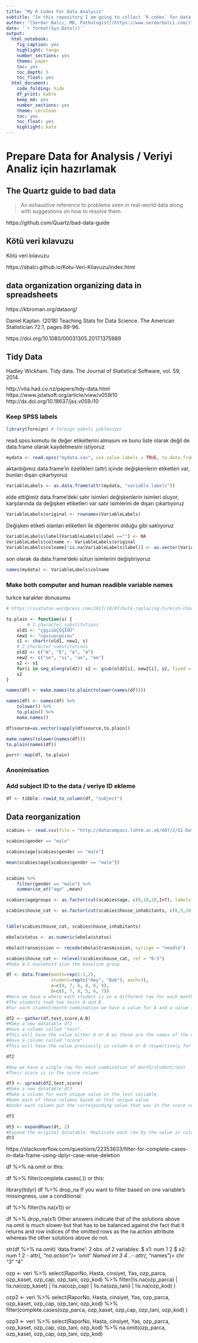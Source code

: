 ```yaml
---
title: "My R Codes For Data Analysis"
subtitle: "In this repository I am going to collect `R codes` for data analysis. Codes are from various resources and I try to give original link as much as possible."
author: "[Serdar Balcı, MD, Pathologist](https://www.serdarbalci.com/)"
date: '`r format(Sys.Date())`'
output: 
  html_notebook: 
    fig_caption: yes
    highlight: tango
    number_sections: yes
    theme: paper
    toc: yes
    toc_depth: 5
    toc_float: yes
  html_document: 
    code_folding: hide
    df_print: kable
    keep_md: yes
    number_sections: yes
    theme: cerulean
    toc: yes
    toc_float: yes
    highlight: kate
---
```



# Prepare Data for Analysis / Veriyi Analiz için hazırlamak

## The Quartz guide to bad data

>    An exhaustive reference to problems seen in real-world data along with suggestions on how to resolve them.

https://github.com/Quartz/bad-data-guide


## Kötü veri kılavuzu

Kötü veri kılavuzu

https://sbalci.github.io/Kotu-Veri-Kilavuzu/index.html

## data organization organizing data in spreadsheets

https://kbroman.org/dataorg/

Daniel Kaplan. (2018) Teaching Stats for Data Science. The American Statistician 72:1, pages 89-96. 

https://doi.org/10.1080/00031305.2017.1375989


## Tidy Data

Hadley Wickham.
Tidy data.
The Journal of Statistical Software, vol. 59, 2014.

http://vita.had.co.nz/papers/tidy-data.html
https://www.jstatsoft.org/article/view/v059i10
http://dx.doi.org/10.18637/jss.v059.i10


### Keep SPSS labels

```r
library(foreign) # foreign paketi yükleniyor
```

read.spss komutu ile değer etiketlerini almasını ve bunu liste olarak değil de data.frame olarak kaydetmesini istiyoruz

```r
mydata <- read.spss("mydata.sav", use.value.labels = TRUE, to.data.frame = TRUE)
```

aktardığımız data.frame'in özellikleri (attr) içinde değişkenlerin etiketleri var, bunları dışarı çıkartıyoruz

```r
VariableLabels <- as.data.frame(attr(mydata, "variable.labels"))
```


elde ettiğimiz data.frame'deki satır isimleri değişkenlerin isimleri oluyor, karşılarında da değişken etiketleri var
satır isimlerini de dışarı çıkartıyoruz

```r
VariableLabels$original <- rownames(VariableLabels)
```

Değişken etiketi olanları etiketleri ile diğerlerini olduğu gibi saklıyoruz  

```r
VariableLabels$label[VariableLabels$label ==""] <- NA 
VariableLabels$colname <- VariableLabels$original
VariableLabels$colname[!is.na(VariableLabels$label)] <- as.vector(VariableLabels$label[!is.na(VariableLabels$label)])
```

son olarak da data.frame'deki sütun isimlerini değiştiriyoruz

```r
names(mydata) <- VariableLabels$colname
```


### Make both computer and human readible variable names

turkce karakter donusumu

```r
# https://suatatan.wordpress.com/2017/10/07/bulk-replacing-turkish-characters-in-r/

to.plain <- function(s) {
        # 1 character substitutions
    old1 <- "çğşıüöÇĞŞİÖÜ"
    new1 <- "cgsiuocgsiou"
    s1 <- chartr(old1, new1, s)
    # 2 character substitutions
    old2 <- c("œ", "ß", "æ", "ø")
    new2 <- c("oe", "ss", "ae", "oe")
    s2 <- s1
    for(i in seq_along(old2)) s2 <- gsub(old2[i], new2[i], s2, fixed = TRUE)
    s2
}

names(df) <- make.names(to.plain(tolower(names(df))))

names(df) <- names(df) %>% 
    tolower() %>% 
    to.plain() %>% 
    make.names()

df$source=as.vector(sapply(df$source,to.plain))

make.names(tolower(names(df)))
to.plain(names(df))

purrr::map(df, to.plain)

```

### Anonimisation

### Add subject ID to the data / veriye ID ekleme

```r
df <- tibble::rowid_to_column(df, "subject")
```





## Data reorganization

```r
scabies <- read.csv(file = "http://datacompass.lshtm.ac.uk/607/2/S1-Dataset_CSV.csv", header = TRUE, sep = ",")

scabies$gender == "male"

scabies$age[scabies$gender == "male"]

mean(scabies$age[scabies$gender == "male"])


scabies %>% 
    filter(gender == "male") %>% 
    summarise_at("age" ,mean) 


```



```r

scabies$agegroups <- as.factor(cut(scabies$age, c(0,10,20,Inf), labels = c("0-10","11-20","21+"), include.lowest = TRUE)) 

scabies$house_cat <- as.factor(cut(scabies$house_inhabitants, c(0,5,10,Inf), labels = c("0-5","6-10","10+"), include.lowest = TRUE))


table(scabies$house_cat, scabies$house_inhabitants)

```

```r
ebola$status <- as.numeric(ebola$status) 

```


```r
ebola$transmission <- recode(ebola$transmission, syringe = "needle")

```

```r
scabies$house_cat <- relevel(scabies$house_cat, ref = "0-5")
#Make 0-5 household size the baseline group
```





```r
df <- data.frame(month=rep(1:3,2),
                 student=rep(c("Amy", "Bob"), each=3),
                 A=c(9, 7, 6, 8, 6, 9),
                 B=c(6, 7, 8, 5, 6, 7))
#Here we have a where each student is on a different row for each month
#The students took two tests A and B. 
#For each student/month combination we have a value for A and a value for B

df2 <- gather(df,test,score,A:B)
#Make a new datatable df2
#Have a column called "test". 
#This will have the value either A or B as these are the names of the columns we specified.
#Have a column called "score". 
#This will have the value previously in column A or B respectively for each row

df2
```


```r
#Now we have a single row for each combination of month/student/test 
#Their score is in the score column

df3 <- spread(df2,test,score)
#Make a new datatable df3
#Make a column for each unique value in the test variable.
#Name each of these columns based on that unique value
#Under each column put the corresponding value that was in the score column

df3
```

```r
dt3 <- expandRows(dt, 2)
#Expand the original datatable. Replicate each row by the value in column 2. 
dt3
```










































<!-- # gerekli paketi yükleme -->
<!-- library(tidyverse) -->
<!-- library(haven) -->
<!-- # dosyayı yükleme -->
<!-- EDT256 <- read_sav("EDT256.sav") -->



<!-- # gerekli sütunları seçme -->
<!-- EDT256 <- EDT256 %>% -->
<!--     select(subject, tanı, starts_with("beck")) -->

<!-- # değişken değerlerini yeniden atama -->
<!-- EDT256$tanı <- as_factor(EDT256$tanı, labels = "values") -->

<!-- # yatay veriyi uzun hale getirme -->
<!-- EDT256_new <- EDT256 %>% -->
<!--     gather(- c("subject","tanı"), key = zaman, value = beck_int_score) -->


<!-- # değişkenleri rakamsal hale getirme -->
<!-- EDT256_new$zaman[which(EDT256_new$zaman == "beck_int_P")] <- 0 -->
<!-- EDT256_new$zaman[which(EDT256_new$zaman == "beck_int_A1")] <- 1 -->
<!-- EDT256_new$zaman[which(EDT256_new$zaman == "beck_int_A2")] <- 2 -->

<!-- # değişken değerlerini atama  -->
<!-- EDT256_new$zaman <- factor(EDT256_new$zaman, levels = c(0,1,2), -->
<!--                            labels = c("Tedavi Öncesi", "T. Sonrası 1. Hafta", -->
<!--                                       "T. Sonrası 2. Hafta")) -->


<!-- # nparLD analizi -->

<!-- # gerekli paketi yükleme -->
<!-- library(nparLD) -->

<!-- # model oluşturma -->
<!-- modelEDT256 <- nparLD(beck_int_score ~ tanı * zaman, data = EDT256_new, -->
<!--                       subject = "subject", -->
<!--                       plot.CI = TRUE, show.covariance = TRUE) -->

<!-- # model sonucunu yazdır -->
<!-- out <- capture.output(modelEDT256) -->
<!-- cat("EDT256 Model", out, file = "EDT256.txt", sep = "\n", append=TRUE) -->

<!-- # model grafiği -->
<!-- plot(modelEDT256) -->

<!-- # plot sonucunu yazdır -->
<!-- out2 <- capture.output(plot(modelEDT256)) -->
<!-- cat("\n","EDT256 Plot", out2, file = "EDT256.txt", sep = "\n", append = TRUE) -->

<!-- # grafiği yazdır -->
<!-- jpeg('modelEDT256.jpeg') -->
<!-- plot(modelEDT256) -->
<!-- dev.off() -->

<!-- # model özeti -->
<!-- summary(modelEDT256) -->

<!-- # model özeti sonucunu yazdır -->
<!-- out3 <- capture.output(modelEDT256) -->
<!-- cat("\n","EDT256 summary", out3, file = "EDT256.txt", sep = "\n", append=TRUE) -->


<!-- # ek olarak boxplot oluşturma -->
<!-- boxplot(beck_int_score ~ tanı * zaman, data = EDT256_new, -->
<!--         names = FALSE,col = c("grey",2),lwd = 2) -->
<!-- axis(1,at = 1.5,labels = "Tedavi Öncesi",font = 2,cex = 3) -->
<!-- axis(1,at = 3.5,labels = "T. Sonrası 1. Hafta",font = 2,cex = 3) -->
<!-- axis(1,at = 5.5,labels = "T. Sonrası 2. Hafta",font = 2,cex = 3) -->
<!-- legend(5,35,c("Tanı 1","Tanı 2"), -->
<!--        lwd = c(2,2), -->
<!--        col = c("grey",2),cex = 0.7) -->

<!-- # boxplot yazdır -->
<!-- jpeg('boxplotEDT256.jpeg') -->
<!-- boxplot(beck_int_score ~ tanı * zaman, data = EDT256_new, -->
<!--         names = FALSE,col = c("grey",2),lwd = 2) -->
<!-- axis(1,at = 1.5,labels = "Tedavi Öncesi",font = 2,cex = 3) -->
<!-- axis(1,at = 3.5,labels = "T. Sonrası 1. Hafta",font = 2,cex = 3) -->
<!-- axis(1,at = 5.5,labels = "T. Sonrası 2. Hafta",font = 2,cex = 3) -->
<!-- legend(5,35,c("Tanı 1","Tanı 2"), -->
<!--        lwd = c(2,2), -->
<!--        col = c("grey",2),cex = 0.7) -->
<!-- dev.off() -->


https://stackoverflow.com/questions/22353633/filter-for-complete-cases-in-data-frame-using-dplyr-case-wise-deletion


df %>% na.omit
or this:

df %>% filter(complete.cases(.))
or this:

library(tidyr)
df %>% drop_na
If you want to filter based on one variable's missingness, use a conditional:

df %>% filter(!is.na(x1))
or

df %>% drop_na(x1)
Other answers indicate that of the solutions above na.omit is much slower but that has to be balanced against the fact that it returns and row indices of the omitted rows as the na.action attribute whereas the other solutions above do not.

str(df %>% na.omit)
'data.frame':   2 obs. of  2 variables:
$ x1: num  1 2
$ x2: num  1 2
- attr(*, "na.action")= 'omit' Named int  3 4
    ..- attr(*, "names")= chr  "3" "4"



ozp <- veri %>% 
    select(RaporNo, Hasta, cinsiyet, Yas,
           ozp_parca, ozp_kaset, ozp_cap, ozp_tani, ozp_kod) %>% 
    filter(!is.na(ozp_parca) | !is.na(ozp_kaset) | !is.na(ozp_cap) | !is.na(ozp_tani) | !is.na(ozp_kod)
    )

ozp2 <- veri %>% 
    select(RaporNo, Hasta, cinsiyet, Yas,
           ozp_parca, ozp_kaset, ozp_cap, ozp_tani, ozp_kod) %>% 
    filter(complete.cases(ozp_parca, ozp_kaset, ozp_cap, ozp_tani, ozp_kod)
    )

ozp3 <- veri %>% 
    select(RaporNo, Hasta, cinsiyet, Yas,
           ozp_parca, ozp_kaset, ozp_cap, ozp_tani, ozp_kod) %>% 
    na.omit(ozp_parca, ozp_kaset, ozp_cap, ozp_tani, ozp_kod)
    






